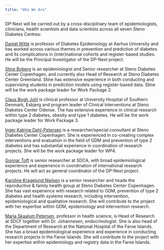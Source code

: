 ```yaml
---
title: "Who We Are"
---
```

DP-Next will be carried out by a cross-disciplinary team of epidemiologists, clinicians, health scientists and data scientists across all seven Steno Diabetes Centres:

[Daniel Witte](https://orcid.org/0000-0002-0769-2922) is professor of Diabetes Epidemiology at Aarhus University and has worked across various themes in prevention and prediction of diabetes and its complications in (inter)national cohorts and register-based studies. He will be the Principal Investigator of the DP-Next project. 

[Stine Byberg](https://orcid.org/0000-0002-3626-3609) is an epidemiologist and Senior researcher at Steno Diabetes Center Copenhagen, and currently also Head of Research at Steno Diabetes Center Greenland. Stine has extensive experience in both conducting and supervising students in prediction models using register-based data. Stine will be the work package leader for Work Package 2.

[Claus Bogh Juhl](https://orcid.org/0000-0002-4285-5459) is clinical professor at University Hospital of Southern Denmark, Esbjerg and program leader of Clinical Interventions at Steno Diabetes Center Odense. The has extensive experience in clinical research within type 2 diabetes, obesity and type 1 diabetes. He will be the work package leader for Work Package 3.

[Inger Katrine Dahl-Petersen](https://orcid.org/0000-0002-3157-8847) is a researcher/special consultant at Steno Diabetes Center Copenhagen. She is experienced in co-creating complex interventions and evaluation in the field of GDM and prevention of type 2 diabetes and has substantial experience in coordination of research projects. She will be the work package leader for WP4.

[Gunnar Toft](https://orcid.org/0000-0002-7542-6853) is senior researcher at SDCA, with broad epidemiological experience and experience in coordination of international research projects. He will act as general coordinator of the DP-Next project.

[Karoline Kragelund Nielsen](https://orcid.org/0000-0002-4058-0615) is a senior researcher and heads the reproductive & family health group at Steno Diabetes Center Copenhagen. She has vast experience with research related to GDM, prevention of type 2 diabetes and health systems research, including intervention, epidemiological and qualitative research. She will contribute to the project with her expertise within GDM, epidemiology and intervention research.

[Maria Skaalum Petersen](https://orcid.org/0000-0001-9404-8440), professor in health science, is Head of Research at SDCF together with Dr. Johannesen, endocrinologist. She is also head of the Department of Research at the National Hospital of the Faroe Islands. She has a broad epidemiological experience and experience in conducting research projects in the Faroe Islands. She will contribute to the project with her expertise within epidemiology and registry data in the Faroe Islands. 

